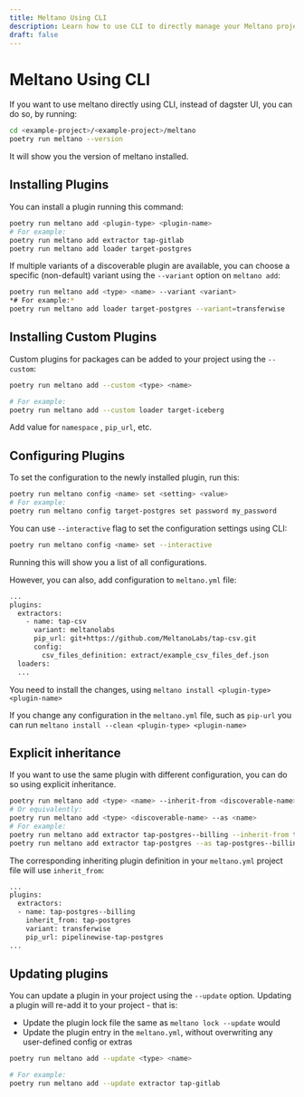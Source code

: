 ```yaml
---
title: Meltano Using CLI
description: Learn how to use CLI to directly manage your Meltano project.
draft: false
---
```

# Meltano Using CLI

If you want to use meltano directly using CLI, instead of dagster UI, you can do so, by running:

```bash
cd <example-project>/<example-project>/meltano
poetry run meltano --version
```

It will show you the version of meltano installed.

## Installing Plugins

You can install a plugin running this command:

```bash
poetry run meltano add <plugin-type> <plugin-name> 
# For example:
poetry run meltano add extractor tap-gitlab
poetry run meltano add loader target-postgres
```

If multiple variants of a discoverable plugin are available, you can choose a specific (non-default) variant using the `--variant` option on `meltano add`:

```bash
poetry run meltano add <type> <name> --variant <variant>
*# For example:*
poetry run meltano add loader target-postgres --variant=transferwise
```

## Installing Custom Plugins

Custom plugins for packages can be added to your project using the `--custom`:

```bash
poetry run meltano add --custom <type> <name>

# For example:
poetry run meltano add --custom loader target-iceberg
```

Add value for `namespace` , `pip_url`, etc.

## Configuring Plugins

To set the configuration to the newly installed plugin, run this:

```bash
poetry run meltano config <name> set <setting> <value>
# For example:
poetry run meltano config target-postgres set password my_password
```

You can use `--interactive` flag to set the configuration settings using CLI:

```bash
poetry run meltano config <name> set --interactive
```

Running this will show you a list of all configurations.

However, you can also, add configuration to `meltano.yml` file:

```bash
...
plugins:
  extractors:
    - name: tap-csv
      variant: meltanolabs
      pip_url: git+https://github.com/MeltanoLabs/tap-csv.git
      config:
        csv_files_definition: extract/example_csv_files_def.json
  loaders:
  ...
```

You need to install the changes, using `meltano install <plugin-type> <plugin-name>` 

If you change any configuration in the `meltano.yml` file, such as `pip-url` you can run `meltano install --clean <plugin-type> <plugin-name>`

## Explicit inheritance

If you want to use the same plugin with different configuration, you can do so using explicit inheritance. 

```bash
poetry run meltano add <type> <name> --inherit-from <discoverable-name>
# Or equivalently:
poetry run meltano add <type> <discoverable-name> --as <name>
# For example:
poetry run meltano add extractor tap-postgres--billing --inherit-from tap-postgres
poetry run meltano add extractor tap-postgres --as tap-postgres--billing
```

The corresponding inheriting plugin definition in your `meltano.yml` project file  will use `inherit_from`:

```bash
...
plugins:
  extractors:
  - name: tap-postgres--billing
    inherit_from: tap-postgres
    variant: transferwise
    pip_url: pipelinewise-tap-postgres
...
```

## Updating plugins

You can update a plugin in your project using the `--update` option. Updating a plugin will re-add it to your project - that is:

- Update the plugin lock file the same as `meltano lock --update` would
- Update the plugin entry in the `meltano.yml`, without overwriting any user-defined config or extras

```bash
poetry run meltano add --update <type> <name>

# For example:
poetry run meltano add --update extractor tap-gitlab
```